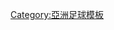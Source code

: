 {{Navbox
| name  = 亞洲足聯會員U23國家足球隊
| title = [[亞洲足聯]]會員U23國家足球隊
|listclass = hlist
| list1 =
* {{tsl|en|Afghanistan national under-23 football team||阿富汗}}
* {{tsl|en|Australia national under-23 association  football team||澳洲}}
* {{tsl|en|Bahrain national under-23 football team||巴林}}
* {{tsl|en|Bangladesh national under-23 football team||孟加拉}}
* {{tsl|en|Bhutan national under-23 football team||不丹}}
* {{tsl|en|Brunei national under-23 football team||汶萊}}
* {{tsl|en|Cambodia national under-23 football team||柬埔寨}}
* [[中国U23国家男子足球队|中国]]
* [[中華台北奧運男子足球隊|中華台北]]
* [[Guam national under-23 football team|Guam]]
* [[香港奧運足球代表隊|香港]]*
* {{tsl|en|India national under-23 football team||India}}
* {{tsl|en|Indonesia national under-23 football team||Indonesia}}
* {{tsl|en|Iran national under-23 football team||Iran}}
* {{tsl|en|Iraq national under-23 football team||Iraq}}
* [[日本23歲以下國家足球隊|日本]]
* {{tsl|en|Jordan national under-23 football team||Jordan}}
* [[朝鮮23歲以下國家足球隊|朝鮮]]
* {{tsl|en|South Korea national under-23 football team||Korea Republic}}
* {{tsl|en|Kuwait national under-23 football team||Kuwait}}
* {{tsl|en|Kyrgyzstan national under-23 football team||Kyrgyzstan}}
* {{tsl|en|Laos national under-23 football team||Laos}}
* {{tsl|en|Lebanon national under-23 football team||Lebanon}}
* [[Macau national under-23 football team|Macau]]*
* {{tsl|en|Malaysia national under-23 football team||Malaysia}}
* {{tsl|en|Maldives national under-23 football team||Maldives}}
* [[Mongolia national under-23 football team|Mongolia]]
* {{tsl|en|Myanmar national under-23 football team||Myanmar}}
* {{tsl|en|Nepal national under-23 football team||Nepal}}
* [[Northern Mariana Islands national under-23 football team|Northern Mariana Islands]]†
* {{tsl|en|Oman national under-23 football team||Oman}}
* {{tsl|en|Pakistan national under-23 football team||Pakistan}}
* {{tsl|en|Palestine national under-23 football team||Palestine}}
* {{tsl|en|Philippines national under-23 football team||Philippines}}
* {{tsl|en|Qatar national under-23 football team||Qatar}}
* {{tsl|en|Saudi Arabia national under-23 football team||Saudi Arabia}}
* {{tsl|en|Singapore national under-23 football team||新加坡}}
* {{tsl|en|Sri Lanka national under-23 football team||斯里蘭卡}}
* {{tsl|en|Syria national under-23 football team||Syria}}
* {{tsl|en|Tajikistan national under-23 football team||Tajikistan}}
* {{tsl|en|Thailand national under-23 football team||Thailand}}
* {{tsl|en|Timor-Leste national under-23 football team||Timor-Leste}}
* {{tsl|en|Turkmenistan national under-23 football team||Turkmenistan}}
* {{tsl|en|United Arab Emirates national under-23 football team||United Arab Emirates}}
* {{tsl|en|Uzbekistan national under-23 football team||Uzbekistan}}
* {{tsl|en|Vietnam national under-23 football team||Vietnam}}
* {{tsl|en|Yemen national under-23 football team||Yemen}}
|list3 = <small>† Provisional Associate Member - Not a member of FIFA</small>
|below = <small>*[[国际足球联合会]]及[[亚洲足球联合会]]用[[香港]]和[[澳門]]的名稱; [[東亞足球協會]]用[[香港|中國香港]]和[[澳門|中國澳門]]的名稱.</small>
}}
<noinclude>
[[Category:亞洲足球模板]]
</noinclude>